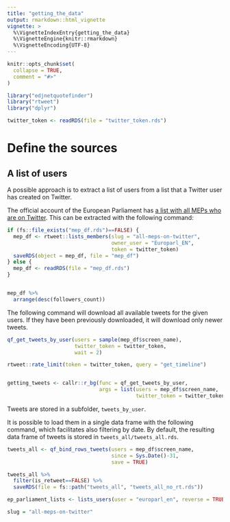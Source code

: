 ```yaml
---
title: "getting_the_data"
output: rmarkdown::html_vignette
vignette: >
  %\VignetteIndexEntry{getting_the_data}
  %\VignetteEngine{knitr::rmarkdown}
  %\VignetteEncoding{UTF-8}
---
```


```r
knitr::opts_chunk$set(
  collapse = TRUE,
  comment = "#>"
)
```

```r
library("edjnetquotefinder")
library("rtweet")
library("dplyr")

twitter_token <- readRDS(file = "twitter_token.rds")
```

# Define the sources

## A list of users

A possible approach is to extract a list of users from a list that a Twitter user has created on Twitter. 

The official account of the European Parliament has [a list with all MEPs who are on Twitter](https://twitter.com/Europarl_EN/lists/all-meps-on-twitter/members). This can be extracted with the following command:

```r

if (fs::file_exists("mep_df.rds")==FALSE) {
  mep_df <- rtweet::lists_members(slug = "all-meps-on-twitter",
                                  owner_user = "Europarl_EN",
                                  token = twitter_token)
  saveRDS(object = mep_df, file = "mep_df")
} else {
  mep_df <- readRDS(file = "mep_df.rds")
}


mep_df %>%
  arrange(desc(followers_count))
```

The following command will download all available tweets for the given users. If they have been previously downloaded, it will download only newer tweets. 

```r
qf_get_tweets_by_user(users = sample(mep_df$screen_name),
                      twitter_token = twitter_token,
                      wait = 2)

```


```r

rtweet::rate_limit(token = twitter_token, query = "get_timeline")


getting_tweets <- callr::r_bg(func = qf_get_tweets_by_user,
                              args = list(users = mep_df$screen_name,
                                          twitter_token = twitter_token))
```

Tweets are stored in a subfolder, `tweets_by_user`. 

It is possible to load them in a single data frame with the following command, which facilitates also filtering by date. By default, the resulting data frame of tweets is stored in `tweets_all/tweets_all.rds`.

```r
tweets_all <- qf_bind_rows_tweets(users = mep_df$screen_name,
                                  since = Sys.Date()-31,
                                  save = TRUE)
```

```r
tweets_all %>% 
  filter(is_retweet==FALSE) %>% 
  saveRDS(file = fs::path("tweets_all", "tweets_all_no_rt.rds"))
```


```r
ep_parliament_lists <- lists_users(user = "europarl_en", reverse = TRUE, token = NULL, parse = TRUE)

slug = "all-meps-on-twitter"

```

